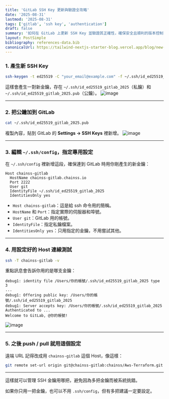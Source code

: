 ```yaml
---
title: 'GitLab SSH Key 更新與驗證全攻略'
date: '2025-08-31'
lastmod: '2025-08-31'
tags: ['gitlab', 'ssh key', 'authentication']
draft: false
summary: '如何在 GitLab 上更新 SSH Key 並驗證其正確性，確保安全且順利的版本控制操作。'
layout: PostSimple
bibliography: references-data.bib
canonicalUrl: https://tailwind-nextjs-starter-blog.vercel.app/blog/new-features-in-v1/
---
```


### 1. 產生新 SSH Key

```bash
ssh-keygen -t ed25519 -C "your_email@example.com" -f ~/.ssh/id_ed25519_gitlab_2025
```

這樣會產生一對新金鑰，存在 `~/.ssh/id_ed25519_gitlab_2025`（私鑰）和 `~/.ssh/id_ed25519_gitlab_2025.pub`（公鑰）。
![image](https://hackmd.io/_uploads/rJIc13pwgx.png)

---

### 2. 把公鑰加到 GitLab

```bash
cat ~/.ssh/id_ed25519_gitlab_2025.pub
```

複製內容，貼到 GitLab 的 **Settings → SSH Keys** 裡新增。
![image](/static/images/2025-08-31_gitlab_ssh_key/1.png)

---

### 3. 編輯 `~/.ssh/config`，指定專用設定

在 `~/.ssh/config` 裡新增這段，確保連到 GitLab 時用你剛產生的新金鑰：

```text
Host chainss-gitlab
  HostName chainss-gitlab.chainss.io
  Port 2222
  User git
  IdentityFile ~/.ssh/id_ed25519_gitlab_2025
  IdentitiesOnly yes
```

- `Host chainss-gitlab`：這是給 ssh 命令用的簡稱。
- `HostName` 和 `Port`：指定實際的伺服器和埠號。
- `User git`：GitLab 用的帳號。
- `IdentityFile`：指定私鑰檔案。
- `IdentitiesOnly yes`：只用指定的金鑰，不用嘗試其他。

---

### 4. 用設定好的 Host 連線測試

```bash
ssh -T chainss-gitlab -v
```

重點訊息會告訴你用的是哪支金鑰：

```
debug1: identity file /Users/你的帳號/.ssh/id_ed25519_gitlab_2025 type 3
...
debug1: Offering public key: /Users/你的帳號/.ssh/id_ed25519_gitlab_2025
debug1: Server accepts key: /Users/你的帳號/.ssh/id_ed25519_gitlab_2025
Authenticated to ...
Welcome to GitLab, @你的帳號!
```

![image](/static/images/2025-08-31_gitlab_ssh_key/2.png)

---

### 5. 之後 push / pull 就用這個設定

遠端 URL 記得改成用 `chainss-gitlab` 這個 Host，像這樣：

```bash
git remote set-url origin git@chainss-gitlab:chainss/Aws-Terraform.git
```

---

這樣就可以管理 SSH 金鑰用哪把，避免因為多把金鑰而被系統挑錯。

如果你只用一把金鑰，也可以不用 `.ssh/config`，但有多把建議一定要設定。
